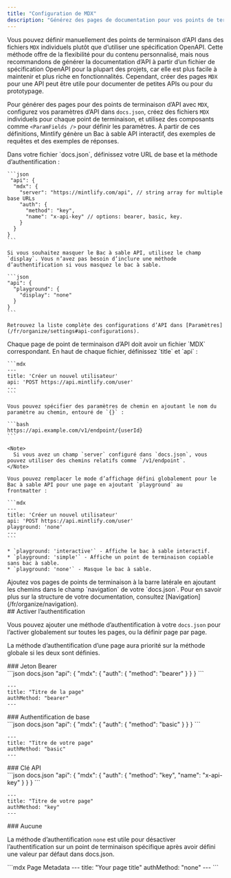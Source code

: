 ```yaml
---
title: "Configuration de MDX"
description: "Générez des pages de documentation pour vos points de terminaison d’API avec `MDX`"
---
```


Vous pouvez définir manuellement des points de terminaison d’API dans des fichiers `MDX` individuels plutôt que d’utiliser une spécification OpenAPI. Cette méthode offre de la flexibilité pour du contenu personnalisé, mais nous recommandons de générer la documentation d’API à partir d’un fichier de spécification OpenAPI pour la plupart des projets, car elle est plus facile à maintenir et plus riche en fonctionnalités. Cependant, créer des pages `MDX` pour une API peut être utile pour documenter de petites APIs ou pour du prototypage.

Pour générer des pages pour des points de terminaison d’API avec `MDX`, configurez vos paramètres d’API dans `docs.json`, créez des fichiers `MDX` individuels pour chaque point de terminaison, et utilisez des composants comme `<ParamFields />` pour définir les paramètres. À partir de ces définitions, Mintlify génère un Bac à sable API interactif, des exemples de requêtes et des exemples de réponses.

<Steps>
  <Step title="Configurez votre API">
    Dans votre fichier `docs.json`, définissez votre URL de base et la méthode d’authentification :

    ```json
     "api": {
      "mdx": {
        "server": "https://mintlify.com/api", // string array for multiple base URLs
        "auth": {
          "method": "key",
          "name": "x-api-key" // options: bearer, basic, key.
        }
      }
    }
    ```

    Si vous souhaitez masquer le Bac à sable API, utilisez le champ `display`. Vous n’avez pas besoin d’inclure une méthode d’authentification si vous masquez le bac à sable.

    ```json
    "api": {
      "playground": {
        "display": "none"
      }
    }
    ```

    Retrouvez la liste complète des configurations d’API dans [Paramètres](/fr/organize/settings#api-configurations).
  </Step>

  <Step title="Créez vos pages de points de terminaison">
    Chaque page de point de terminaison d’API doit avoir un fichier `MDX` correspondant. En haut de chaque fichier, définissez `title` et `api` :

    ```mdx
    ---
    title: 'Créer un nouvel utilisateur'
    api: 'POST https://api.mintlify.com/user'
    ---
    ```

    Vous pouvez spécifier des paramètres de chemin en ajoutant le nom du paramètre au chemin, entouré de `{}` :

    ```bash
    https://api.example.com/v1/endpoint/{userId}
    ```

    <Note>
      Si vous avez un champ `server` configuré dans `docs.json`, vous pouvez utiliser des chemins relatifs comme `/v1/endpoint`.
    </Note>

    Vous pouvez remplacer le mode d’affichage défini globalement pour le Bac à sable API pour une page en ajoutant `playground` au frontmatter :

    ```mdx
    ---
    title: 'Créer un nouvel utilisateur'
    api: 'POST https://api.mintlify.com/user'
    playground: 'none'
    ---
    ```

    * `playground: 'interactive'` - Affiche le bac à sable interactif.
    * `playground: 'simple'` - Affiche un point de terminaison copiable sans bac à sable.
    * `playground: 'none'` - Masque le bac à sable.
  </Step>

  <Step title="Ajoutez vos points de terminaison à votre documentation">
    Ajoutez vos pages de points de terminaison à la barre latérale en ajoutant les chemins dans le champ `navigation` de votre `docs.json`. Pour en savoir plus sur la structure de votre documentation, consultez [Navigation](/fr/organize/navigation).
  </Step>
</Steps>

<div id="enabling-authentication">
  ## Activer l’authentification
</div>

Vous pouvez ajouter une méthode d’authentification à votre `docs.json` pour l’activer globalement sur toutes les pages, ou la définir page par page.

La méthode d’authentification d’une page aura priorité sur la méthode globale si les deux sont définies.

<div id="bearer-token">
  ### Jeton Bearer
</div>

<CodeGroup>
  ```json docs.json
  "api": {
      "mdx": {
        "auth": {
          "method": "bearer"
        }
      }
  }
  ```

  ```mdx Page Metadata
  ---
  title: "Titre de la page"
  authMethod: "bearer"
  ---
  ```
</CodeGroup>

<div id="basic-authentication">
  ### Authentification de base
</div>

<CodeGroup>
  ```json docs.json
  "api": {
      "mdx": {
        "auth": {
          "method": "basic"
        }
      }
  }
  ```

  ```mdx Page Metadata
  ---
  title: "Titre de votre page"
  authMethod: "basic"
  ---
  ```
</CodeGroup>

<div id="api-key">
  ### Clé API
</div>

<CodeGroup>
  ```json docs.json
  "api": {
      "mdx": {
        "auth": {
          "method": "key",
          "name": "x-api-key"
        }
      }
  }
  ```

  ```mdx Page Metadata
  ---
  title: "Titre de votre page"
  authMethod: "key"
  ---
  ```
</CodeGroup>

<div id="none">
  ### Aucune
</div>

La méthode d’authentification `none` est utile pour désactiver l’authentification sur un point de terminaison spécifique après avoir défini une valeur par défaut dans docs.json.

<CodeGroup>
  ```mdx Page Metadata
  ---
  title: "Your page title"
  authMethod: "none"
  ---
  ```
</CodeGroup>
